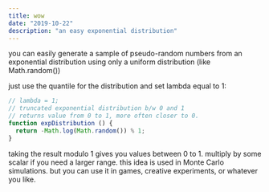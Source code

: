 ```yaml
---
title: wow
date: "2019-10-22"
description: "an easy exponential distribution"
---
```


you can easily generate a sample of pseudo-random numbers from an exponential distribution using only a uniform distribution (like Math.random())

just use the quantile for the distribution and set lambda equal to 1:

```js
// lambda = 1;
// truncated exponential distribution b/w 0 and 1
// returns value from 0 to 1, more often closer to 0.
function expDistribution () {
  return -Math.log(Math.random()) % 1;
}
```

taking the result modulo 1 gives you values between 0 to 1. multiply by some scalar if you need a larger range. this idea is used in Monte Carlo simulations. but you can use it in games, creative experiments, or whatever you like. 